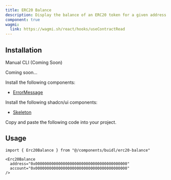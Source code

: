 ```yaml
---
title: ERC20 Balance
description: Display the balance of an ERC20 token for a given address.
component: true
wagmi:
  link: https://wagmi.sh/react/hooks/useContractRead
---
```


<ComponentPreview
  name="erc20-balance-demo"
  className="[&_.preview>[data-orientation=vertical]]:sm:max-w-[70%]"
/>

## Installation

<Tabs defaultValue="manual">

<TabsList>
  <TabsTrigger value="manual">Manual</TabsTrigger>
  <TabsTrigger disabled={true} value="cli">
    CLI (Coming Soon)
  </TabsTrigger>
</TabsList>

<TabsContent value="cli">

<Steps>

<Step>Coming soon...</Step>

</Steps>

</TabsContent>

<TabsContent value="manual">

<Steps>

<Step>Install the following components:</Step>

- [ErrorMessage](/docs/components/error-message)

<Step>Install the following shadcn/ui components:</Step>

- [Skeleton](https://ui.shadcn.com/docs/components/skeleton)

<Step>Copy and paste the following code into your project.</Step>

<ComponentSource name="erc20-balance" />

</Steps>

</TabsContent>

</Tabs>

## Usage

```tsx
import { Erc20Balance } from "@/components/buidl/erc20-balance"
```

```tsx
<Erc20Balance
  address="0x0000000000000000000000000000000000000000"
  account="0x0000000000000000000000000000000000000000"
/>
```
